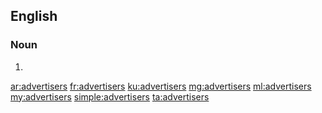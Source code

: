 ==English==

===Noun===
{{head|en|plural}}

# {{plural of|advertiser|lang=en}}

[[ar:advertisers]]
[[fr:advertisers]]
[[ku:advertisers]]
[[mg:advertisers]]
[[ml:advertisers]]
[[my:advertisers]]
[[simple:advertisers]]
[[ta:advertisers]]